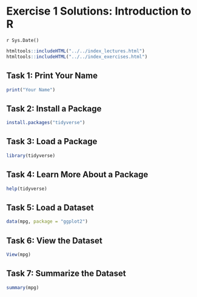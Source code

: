 # Exercise 1 Solutions: Introduction to R
`r Sys.Date()`

```r
htmltools::includeHTML("../../index_lectures.html")
htmltools::includeHTML("../../index_exercises.html")
```



## Task 1: Print Your Name

```r
print("Your Name")
```

## Task 2: Install a Package

```r
install.packages("tidyverse")
```

## Task 3: Load a Package

```r
library(tidyverse)
```

## Task 4: Learn More About a Package

```r
help(tidyverse)
```

## Task 5: Load a Dataset

```r
data(mpg, package = "ggplot2")
```

## Task 6: View the Dataset

```r
View(mpg)
```

## Task 7: Summarize the Dataset

```r
summary(mpg)
```

